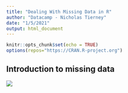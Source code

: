 ---
title: "Dealing With Missing Data in R"
author: "Datacamp - Nicholas Tierney"
date: "1/5/2021"
output: html_document
---

```{r setup, include=FALSE}
knitr::opts_chunk$set(echo = TRUE)
options(repos="https://CRAN.R-project.org")
```

## Introduction to missing data





![](_images/1534.png)







